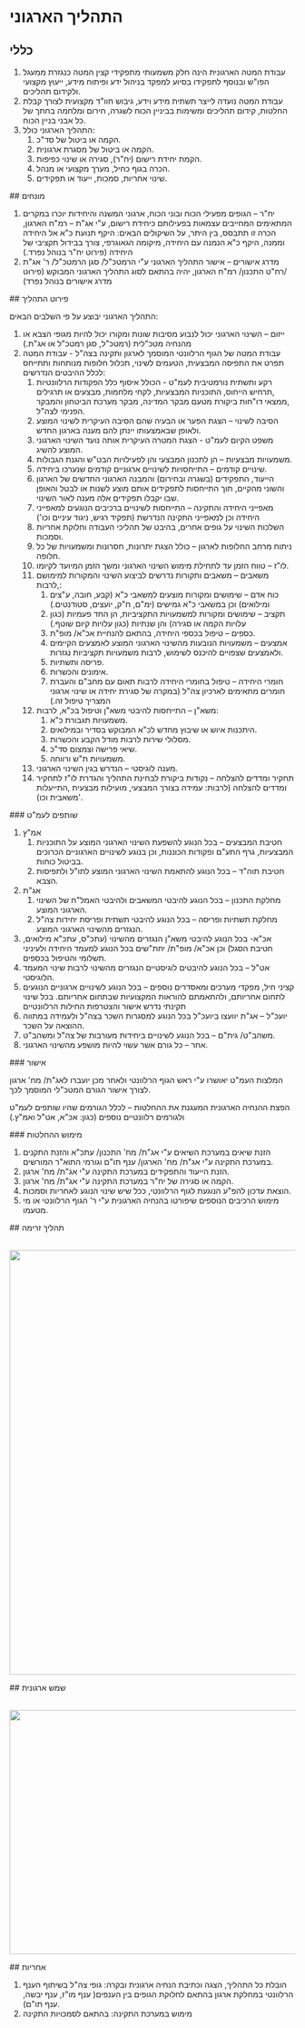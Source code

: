 # התהליך הארגוני 
 
 ## כללי 
<ol><li>עבודת המטה הארגונית הינה חלק משמעותי מתפקידי קצין המטה כנגזרת ממעגל הפו"ש ובנוסף לתפקידו בסיוע למפקד בניהול ידע ופיתוח מידע, ייעוץ מקצועי ולקידום תהליכים.</li><li>עבודת המטה נועדה לייצר תשתית מידע וידע, גיבוש חוו"ד מקצועית לצורך קבלת החלטות, קידום תהליכים ומשימות בביניין הכוח לשגרה, חירום ומלחמה בחתך של כל אבני בניין הכוח.</li><li>התהליך הארגוני כולל:<ol><li>הקמה או ביטול של סד"כ.</li><li>הקמה או ביטול של מסגרת ארגונית.</li><li>הקמת יחידת רישום (יח"ר), סגירה או שינוי כפיפות.</li><li>הכרה בגוף כחיל, מערך מקצועי או מנהל.</li><li>שינוי אחריות, סמכות, ייעוד או תפקידים.</li></ol></li></ol> 
 ## מונחים 
<ol><li>יח"ר – הגופים מפעילי הכוח ובוני הכוח, ארגוני המשנה והיחידות יוכרו במקרים המתאימים המחייבים עצמאות בפעילותם כיחידת רישום, ע"י אג"ת – רמ"ח הארגון, הכרה זו תתבסס, בין היתר, על השיקולים הבאים: היקף תנועת כ"א אל היחידה וממנה, היקף כ"א הנמנה עם היחידה, מיקומה הגאוגרפי, צורך בבידול תקציבי של היחידה (פירוט יח"ר בנוהל נפרד.)</li><li>מדרג אישורים – אישור התהליך הארגוני ע"י הרמטכ"ל/ סגן הרמטכ"ל/ ר' אג"ת /רח"ט התכנון/ רמ"ח הארגון, יהיה בהתאם לסוג התהליך הארגוני המבוקש (פירוט מדרג אישורים בנוהל נפרד)</li></ol> 
 ## פירוט התהליך 
<p>התהליך הארגוני יבוצע על פי השלבים הבאים:</p><ol><li>ייזום – השינוי הארגוני יכול לנבוע מסיבות שונות ומקורו יכול להיות מגופי הצבא או מהנחיה מטכ"לית (רמטכ"ל, סגן רמטכ"ל או אג"ת.)</li><li>עבודת המטה של הגוף הרלוונטי המוסמך לארגון ותקינה בצה"ל - עבודת המטה תפרט את התפיסה המבצעית, הטעמים לשינוי, תכלול חלופות מנותחות ותתייחס לכלל ההיבטים הנדרשים:<ol><li>רקע ותשתית נורמטיבית לעמ"ט - הכולל איסוף כלל הפקודות הרלוונטיות ,תרחיש הייחוס, התוכניות המבצעיות, לקחי מלחמות, מבצעים או תרגילים ,ממצאי דו"חות ביקורת מטעם מבקר המדינה, מבקר מערכת הביטחון והמבקר הפנימי לצה"ל.</li><li>הסיבה לשינוי – הצגת הפער או הבעיה שהם הסיבה העיקרית לשינוי המוצע ולאופן שבאמצעותו יינתן להם מענה בארגון החדש.</li><li>משפט הקיום לעמ"ט - הצגת המטרה העיקרית אותה נועד השינוי הארגוני המוצע להשיג.</li><li>משמעויות מבצעיות – הן לתכנון המבצעי והן לפעילויות הבט"ש והגנת הגבולות.</li><li>שינויים קודמים – התייחסויות לשינויים ארגוניים קודמים שנערכו ביחידה.</li><li>הייעוד, התפקידים (בשגרה ובחירום) והמבנה הארגוני החדשים של הארגון והשוני מהקיים, תוך התייחסות לתפקידים אותם מוצע לשנות או לבטל והאופן שבו יקבלו תפקידים אלה מענה לאור השינוי.</li><li>מאפייני היחידה והתקינה – התייחסות לשינויים ברכיבים הנוגעים למאפייני היחידה וכן למאפייני התקינה הנדרשת (תפקיד רגיש, ניגוד עיניים וכו')</li><li>השלכות השינוי על גופים אחרים, בהיבט של תהליכי העבודה וחלוקת אחריות וסמכות.</li><li>ניתוח מרחב החלופות לארגון – כולל הצגת יתרונות, חסרונות ומשמעויות של כל חלופה.</li><li>לו"ז – טווח הזמן עד לתחילת מימוש השינוי הארגוני ומשך הזמן המיועד לקיומו.</li><li>משאבים – משאבים ותקורות נדרשים לביצוע השינוי והמקורות למימושם ,לרבות:<ol><li>כוח אדם – שימושים ומקורות מוצעים למשאבי כ"א (קבע, חובה, ע"צים ומילואים) וכן במשאבי כ"א גמישים (ימ"ם, ח"ק, יועצים, סטודנטים.)</li><li>תקציב – שימושים ומקורות למשמעויות התקציביות, הן החד פעמיות (כגון עלויות הקמה או סגירה) והן שנתיות (כגון עלויות קיום שוטף.)</li><li>כספים – טיפול בכספי היחידה, בהתאם להנחיית אכ"א/ מופ"ת.</li><li>אמצעים – משמעויות הנובעות מהשינוי הארגוני המוצע לאמצעים הקיימים ולאמצעים שצפויים להיכנס לשימוש, לרבות משמעויות תקציביות נגזרות.</li><li>פריסה ותשתיות.</li><li>אימונים והכשרות.</li><li>חומרי היחידה – טיפול בחומרי היחידה לרבות תאום עם מחב"ם והעברת חומרים מתאימים לארכיון צה"ל (במקרה של סגירת יחידה או שינוי ארגוני המצריך טיפול זה.)</li></ol></li><li>משא"ן – התייחסות להיבטי משא"ן וטיפול בכ"א, לרבות:<ol><li>משמעויות תגבורת כ"א.</li><li>היתכנות איוש או שיבוץ מחדש לכ"א המבוקש בסדיר ובמילואים.</li><li>מסלולי שירות לרבות מודל הקבע והכשרות.</li><li>שיאי פרישה וצמצום סד"כ.</li><li>משמעויות ת"ש ורווחה.</li></ol></li><li>מענה לוגיסטי – הנדרש בגין השינוי הארגוני.</li><li>תחקיר ומדדים להצלחה – נקודות ביקורת לבחינת התהליך והגדרת לו"ז לתחקיר ומדדים להצלחה (לרבות: עמידה בצורך המבצעי, מועילות מבצעית ,התייעלות משאבית וכו)'.</li></ol></li></ol> 
 ### שותפים לעמ"ט 
<ol><li>אמ"ץ<ol><li>חטיבת המבצעים – בכל הנוגע להשפעת השינוי הארגוני המוצע על התוכניות המבצעיות, גרף התע"ם ופקודות הכוננות, וכן בנוגע לשינויים הארגוניים הכרוכים בביטול כוחות.</li><li>חטיבת תוה"ד – בכל הנוגע להתאמת השינוי הארגוני המוצע לתו"ל ולתפיסות הצבא.</li></ol></li><li>אג"ת<ol><li>מחלקת התכנון – בכל הנוגע להיבטי המשאבים ולהיבטי האמל"ח של השינוי הארגוני המוצע.</li><li>מחלקת תשתיות ופריסה – בכל הנוגע להיבטי תשתית ופריסת יחידות צה"ל הנגזרים מהשינוי הארגוני המוצע.</li></ol></li><li>אכ"א- בכל הנוגע להיבטי משא"ן הנגזרים מהשינוי (עתכ"ס, עתכ"א מילואים, חטיבת הסגל) וכן אכ"א/ מופ"ת/ יחת"שים בכל הנוגע למעמד היחידה ולעיניני תשלומי והטיפול בכספים.</li><li>אט"ל – בכל הנוגע להיבטים לוגיסטיים הנגזרים מהשינוי לרבות שינוי המעמד הלוגיסטי.</li><li>קציני חיל, מפקדי מערכים ומאסדרים נוספים – בכל הנוגע לשינויים ארגוניים הנוגעים לתחום אחריותם, ולהתאמתם להוראות המקצועיות שבתחום אחריותם. בכל שינוי תקינתי נדרש אישור והצטרפות החילות הרלוונטיים</li><li>יועכ"ל – אג"ת יוועצו ביועכ"ל בכל הנוגע למסגרות השכר בצה"ל ולעמידה במתווה ההוצאה על השכר.</li><li>משהב"ט/ גית"ם – בכל הנוגע לשינויים ביחידות מעורבות של צה"ל ומשהב"ט.</li><li>אחר – כל גורם אשר עשוי להיות מושפע מהשינוי הארגוני.</li></ol> 
 ### אישור 
<p>המלצות העמ"ט יאושרו ע"י ראש הגוף הרלוונטי ולאחר מכן יועברו לאג"ת/ מח' ארגון לצורך אישור הגורם המטכ"לי המוסמך לכך.</p><p>הפצת ההנחיה הארגונית המעגנת את ההחלטות – לכלל הגורמים שהיו שותפים לעמ"ט ולגורמים רלוונטיים נוספים (כגון: אכ"א, אט"ל ואמ"ץ.)</p> 
 ### מימוש ההחלטות 
<ol><li>הזנת שיאים במערכת השיאים ע"י אג"ת/ מח' התכנון/ עתכ"א והזנת התקנים במערכת התקינה ע"י אג"ת/ מח' הארגון/ ענף תו"ם וגורמי התוא"ר המורשים.</li><li>הזנת הייעוד והתפקידים במערכת התקינה ע"י אג"ת/ מח' ארגון.</li><li>הקמה או סגירה של יח"ר במערכת התקינה ע"י אג"ת/ מח' ארגון.</li><li>הוצאת עדכון להפ"ע הנוגעת לגוף הרלוונטי, ככל שיש שינוי הנוגע לאחריות וסמכות.</li><li>מימוש הרכיבים הנוספים שיפורטו בהנחיה הארגונית ע"י ר' הגוף הרלוונטי או מי מטעמו.</li></ol> 
 ## תהליך זרימה 
<p><br /><img src="https://jyz8p1uw8qavvlz5.public.blob.vercel-storage.com//images/1717676479971-image-YVK5YWS2mkugjB6Zak9qMlKunljuSi.png" width="706" height="748" /></p> 
 ## שמש ארגונית 
<p><br /><img src="https://jyz8p1uw8qavvlz5.public.blob.vercel-storage.com//images/1717675885973-image-OsZIUgdakSvXzcXCQBksYXI7PMRedd.png" width="635" height="430" /></p> 
 ## אחריות 
<ol><li>הובלת כל התהליך, הצגה וכתיבת הנחיה ארגונית ובקרה: גופי צה"ל בשיתוף הענף הרלוונטי במחלקת ארגון בהתאם לחלוקת הגופים בין הענפים( ענף מו"ז, ענף יבשה, ענף תו"ם).</li><li>מימוש במערכת התקינה: בהתאם לסמכויות התקינה</li></ol>